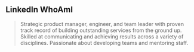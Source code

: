 ## LinkedIn WhoAmI

> Strategic product manager, engineer, and team leader with proven track record of building outstanding services from the ground up. Skilled at communicating and achieving results across a variety of disciplines. Passionate about developing teams and mentoring staff.